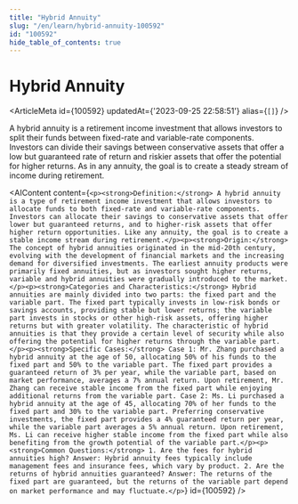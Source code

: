 ```yaml
---
title: "Hybrid Annuity"
slug: "/en/learn/hybrid-annuity-100592"
id: "100592"
hide_table_of_contents: true
---
```



# Hybrid Annuity

<ArticleMeta id={100592} updatedAt={'2023-09-25 22:58:51'} alias={`[]`} />
<div className='border-solid border-b border-t-0 my-4 border-[var(--ifm-color-gray-300)]' />

A hybrid annuity is a retirement income investment that allows investors to split their funds between fixed-rate and variable-rate components. Investors can divide their savings between conservative assets that offer a low but guaranteed rate of return and riskier assets that offer the potential for higher returns. As in any annuity, the goal is to create a steady stream of income during retirement.

<AIContent content={`<p><strong>Definition:</strong> A hybrid annuity is a type of retirement income investment that allows investors to allocate funds to both fixed-rate and variable-rate components. Investors can allocate their savings to conservative assets that offer lower but guaranteed returns, and to higher-risk assets that offer higher return opportunities. Like any annuity, the goal is to create a stable income stream during retirement.</p><p><strong>Origin:</strong> The concept of hybrid annuities originated in the mid-20th century, evolving with the development of financial markets and the increasing demand for diversified investments. The earliest annuity products were primarily fixed annuities, but as investors sought higher returns, variable and hybrid annuities were gradually introduced to the market.</p><p><strong>Categories and Characteristics:</strong> Hybrid annuities are mainly divided into two parts: the fixed part and the variable part. The fixed part typically invests in low-risk bonds or savings accounts, providing stable but lower returns; the variable part invests in stocks or other high-risk assets, offering higher returns but with greater volatility. The characteristic of hybrid annuities is that they provide a certain level of security while also offering the potential for higher returns through the variable part.</p><p><strong>Specific Cases:</strong> Case 1: Mr. Zhang purchased a hybrid annuity at the age of 50, allocating 50% of his funds to the fixed part and 50% to the variable part. The fixed part provides a guaranteed return of 3% per year, while the variable part, based on market performance, averages a 7% annual return. Upon retirement, Mr. Zhang can receive stable income from the fixed part while enjoying additional returns from the variable part. Case 2: Ms. Li purchased a hybrid annuity at the age of 45, allocating 70% of her funds to the fixed part and 30% to the variable part. Preferring conservative investments, the fixed part provides a 4% guaranteed return per year, while the variable part averages a 5% annual return. Upon retirement, Ms. Li can receive higher stable income from the fixed part while also benefiting from the growth potential of the variable part.</p><p><strong>Common Questions:</strong> 1. Are the fees for hybrid annuities high? Answer: Hybrid annuity fees typically include management fees and insurance fees, which vary by product. 2. Are the returns of hybrid annuities guaranteed? Answer: The returns of the fixed part are guaranteed, but the returns of the variable part depend on market performance and may fluctuate.</p>`} id={100592} />

